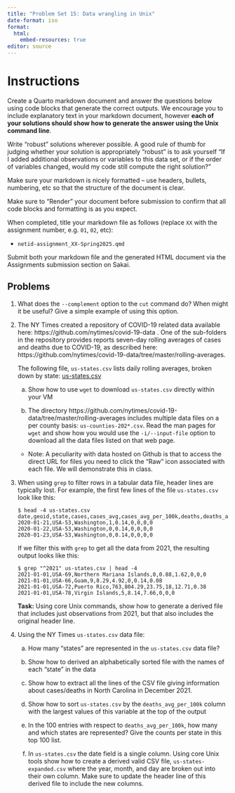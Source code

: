 ```yaml
---
title: "Problem Set 15: Data wrangling in Unix"
date-format: iso
format: 
  html:
    embed-resources: true
editor: source
---
```



# Instructions

Create a Quarto markdown document and answer the questions below using code blocks that generate the correct outputs. We encourage you to include explanatory text in your markdown document, however **each of your solutions should show how to generate the answer using the Unix command line**. 

Write "robust" solutions wherever possible. A good rule of thumb for judging whether your solution is appropriately "robust" is to ask yourself "If I added additional observations or variables to this data set, or if the order of variables changed, would my code still compute the right solution?"

Make sure your markdown is nicely formatted -- use headers, bullets, numbering, etc so that the structure of the document is clear.

Make sure to "Render" your document before submission to confirm that all code blocks and formatting is as you expect.

When completed, title your markdown file as follows (replace `XX` with the assignment number, e.g. `01`, `02`, etc):

-   `netid-assignment_XX-Spring2025.qmd`

Submit both your markdown file and the generated HTML document via the Assignments submission section on Sakai.



## Problems

1. What does the `--complement` option to the `cut` command do? When might it be useful?  Give a simple example of using this option. 


2. The NY Times created a repository of COVID-19 related data available here:  https://github.com/nytimes/covid-19-data . One of the sub-folders in the repository provides reports seven-day rolling averages of cases and deaths due to COVID-19, as described here: https://github.com/nytimes/covid-19-data/tree/master/rolling-averages. 
   
    The following file, `us-states.csv` lists daily rolling averages, broken down by state: [us-states.csv](https://github.com/nytimes/covid-19-data/raw/master/rolling-averages/us-states.csv)
    
    
    a) Show how to use `wget` to download `us-states.csv` directly within your VM
    
    b) The directory https://github.com/nytimes/covid-19-data/tree/master/rolling-averages includes multiple data files on a per county basis: `us-counties-202*.csv`.  Read the man pages for `wget` and show how you would use the `-i/--input-file` option to download all the data files listed on that web page. 
    
      * Note: A peculiarity with data hosted on Github is that to access the direct URL for files you need to click the "Raw"  icon associated with each file. We will demonstrate this in class.
    
  

3. When using `grep` to filter rows in a tabular data file, header lines are typically lost. For example, the first few lines of the file `us-states.csv`  look like this:

    ```
$ head -4 us-states.csv 
date,geoid,state,cases,cases_avg,cases_avg_per_100k,deaths,deaths_avg,deaths_avg_per_100k
2020-01-21,USA-53,Washington,1,0.14,0,0,0,0
2020-01-22,USA-53,Washington,0,0.14,0,0,0,0
2020-01-23,USA-53,Washington,0,0.14,0,0,0,0
    ```

    If we filter this with `grep` to get all the data from 2021, the resulting output looks like this:

    ```
$ grep "^2021" us-states.csv | head -4
2021-01-01,USA-69,Northern Mariana Islands,0,0.88,1.62,0,0,0
2021-01-01,USA-66,Guam,9,8.29,4.92,0,0.14,0.08
2021-01-01,USA-72,Puerto Rico,763,804.29,23.75,18,12.71,0.38
2021-01-01,USA-78,Virgin Islands,5,8.14,7.66,0,0,0
    ```

    **Task:** Using core Unix commands, show how to generate a derived file that  includes just observations from 2021, but that also includes the original header line.


4. Using the NY Times `us-states.csv` data file:

    a) How many "states" are represented in the `us-states.csv` data file?
    
    b) Show how to derived an alphabetically sorted file with the names of each "state" in the data

    c) Show how to extract all the lines of the CSV file giving information about cases/deaths in North Carolina in December 2021.

    d) Show how to sort `us-states.csv` by the `deaths_avg_per_100k` column with the largest values of this variable at the top of the output
    
    e) In the 100 entries with respect to `deaths_avg_per_100k`, how many and which states are represented? Give the counts per state in this top 100 list.

    f) In `us-states.csv` the date field is a single column. Using core Unix tools show how to create a derived valid CSV file, `us-states-expanded.csv` where the year, month, and day are broken out into their own column. Make sure to update the header line of this derived file to include the new columns.
